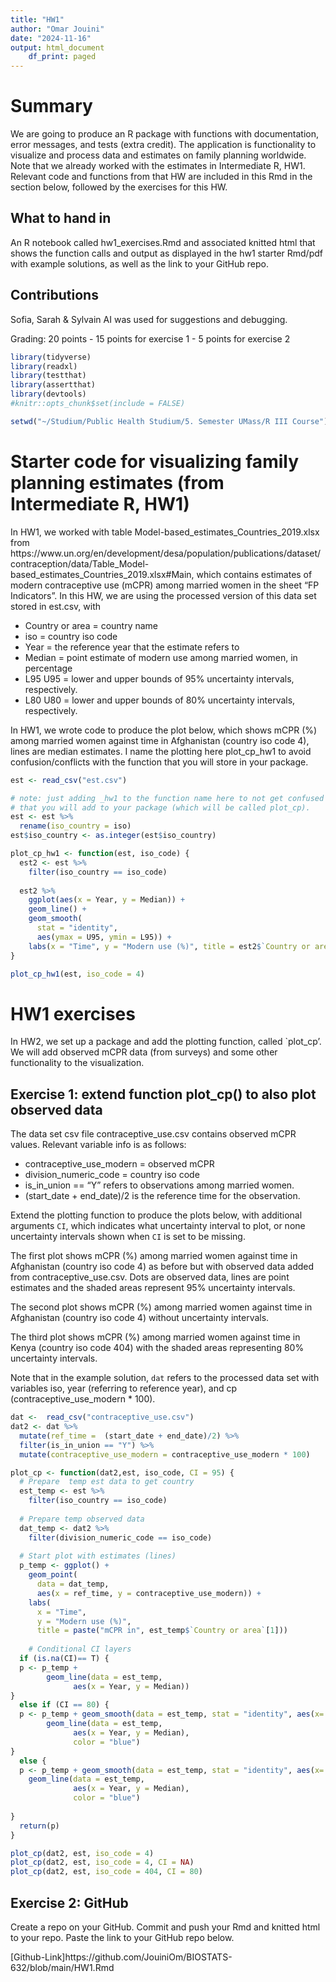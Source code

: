 ```yaml
---
title: "HW1"
author: "Omar Jouini"
date: "2024-11-16"
output: html_document
    df_print: paged
---
```


# Summary
We are going to produce an R package with functions with documentation, error messages, and tests (extra credit). The application is functionality to visualize and process data and estimates on family planning worldwide. Note that we already worked with the estimates in Intermediate R, HW1. Relevant code and functions from that HW are included in this Rmd in the section below, followed by the exercises for this HW. 

## What to hand in
An R notebook called hw1_exercises.Rmd and associated knitted html that shows the function calls and output as displayed in the hw1 starter Rmd/pdf with example solutions, as well as the link to your GitHub repo.

## Contributions
Sofia, Sarah & Sylvain
AI was used for suggestions and debugging.

Grading: 20 points
- 15 points for exercise 1
- 5 points for exercise 2

```r
library(tidyverse)
library(readxl)
library(testthat)
library(assertthat)
library(devtools)
#knitr::opts_chunk$set(include = FALSE)

setwd("~/Studium/Public Health Studium/5. Semester UMass/R III Course")
```

# Starter code for visualizing family planning estimates (from Intermediate R, HW1)
In HW1, we worked with table Model-based_estimates_Countries_2019.xlsx from https://www.un.org/en/development/desa/population/publications/dataset/contraception/data/Table_Model-based_estimates_Countries_2019.xlsx#Main, which contains estimates of modern contraceptive use (mCPR) among married women in the sheet "FP Indicators". In this HW, we are using the processed version of this data set stored in est.csv, with 

- Country or area = country name
- iso	= country iso code 
- Year = the reference year that the estimate refers to 
- Median = point estimate of modern use among married women, in percentage	
- L95	U95 = lower and upper bounds of 95% uncertainty intervals, respectively. 
- L80	U80 = lower and upper bounds of 80% uncertainty intervals, respectively. 

In HW1, we wrote code to produce the plot below, which shows mCPR (%) among married women against time in Afghanistan (country iso code 4), lines are median estimates. I name the plotting here plot_cp_hw1 to avoid confusion/conflicts with the function that you will store in your package. 
```r
est <- read_csv("est.csv")
```

```r
# note: just adding _hw1 to the function name here to not get confused with the function 
# that you will add to your package (which will be called plot_cp).
est <- est %>% 
  rename(iso_country = iso)
est$iso_country <- as.integer(est$iso_country)

plot_cp_hw1 <- function(est, iso_code) {
  est2 <- est %>%
    filter(iso_country == iso_code)
  
  est2 %>%
    ggplot(aes(x = Year, y = Median)) +
    geom_line() +
    geom_smooth(
      stat = "identity",
      aes(ymax = U95, ymin = L95)) +
    labs(x = "Time", y = "Modern use (%)", title = est2$`Country or area`[1])
}

```

```r
plot_cp_hw1(est, iso_code = 4)
```


# HW1 exercises
In HW2, we set up a package and add the plotting function, called `plot_cp'. We will add observed mCPR data (from surveys) and some other functionality to the visualization.


## Exercise 1: extend function plot_cp() to also plot observed data
The data set csv file contraceptive_use.csv contains observed mCPR values. Relevant variable info is as follows:

- contraceptive_use_modern = observed mCPR 
- division_numeric_code = country iso code
- is_in_union == "Y" refers to observations among married women. 
- (start_date + end_date)/2 is the reference time for the observation. 

Extend the plotting function to produce the plots below, with additional arguments `CI`, which indicates what uncertainty interval to plot, or none uncertainty intervals shown when `CI` is set to be missing. 

The first plot shows mCPR (%) among married women against time in Afghanistan (country iso code 4) as before but with observed data added from contraceptive_use.csv. Dots are observed data, lines are point estimates and the shaded areas represent 95% uncertainty intervals. 

The second plot shows mCPR (%) among married women against time in Afghanistan (country iso code 4) without uncertainty intervals. 

The third plot shows mCPR (%) among married women against time in Kenya (country iso code 404) with the shaded areas representing 80% uncertainty intervals. 

Note that in the example solution, `dat` refers to the processed data set with variables iso, year (referring to reference year), and cp (contraceptive_use_modern * 100). 

```r
dat <-  read_csv("contraceptive_use.csv")
dat2 <- dat %>% 
  mutate(ref_time =  (start_date + end_date)/2) %>% 
  filter(is_in_union == "Y") %>%
  mutate(contraceptive_use_modern = contraceptive_use_modern * 100)

plot_cp <- function(dat2,est, iso_code, CI = 95) {
  # Prepare  temp est data to get country
  est_temp <- est %>%
    filter(iso_country == iso_code)
  
  # Prepare temp observed data
  dat_temp <- dat2 %>%
    filter(division_numeric_code == iso_code)
  
  # Start plot with estimates (lines)
  p_temp <- ggplot() +
    geom_point(
      data = dat_temp,
      aes(x = ref_time, y = contraceptive_use_modern)) +
    labs(
      x = "Time",
      y = "Modern use (%)",
      title = paste("mCPR in", est_temp$`Country or area`[1]))
  
    # Conditional CI layers
  if (is.na(CI)== T) {
  p <- p_temp +
        geom_line(data = est_temp,
              aes(x = Year, y = Median))
} 
  else if (CI == 80) {
  p <- p_temp + geom_smooth(data = est_temp, stat = "identity", aes(x= Year, y = Median,  ymin = L80, ymax = U80), alpha = 0.3) +
        geom_line(data = est_temp,
              aes(x = Year, y = Median),
              color = "blue")
} 
  else { 
  p <- p_temp + geom_smooth(data = est_temp, stat = "identity", aes(x= Year, y = Median, ymin = L95, ymax = U95), alpha = 0.3) + 
    geom_line(data = est_temp,
              aes(x = Year, y = Median),
              color = "blue")
    
} 
  return(p)
}
```


```r
plot_cp(dat2, est, iso_code = 4)
plot_cp(dat2, est, iso_code = 4, CI = NA)
plot_cp(dat2, est, iso_code = 404, CI = 80)
```

## Exercise 2: GitHub

Create a repo on your GitHub. Commit and push your Rmd and knitted html to your repo. Paste the link to your GitHub repo below.

[Github-Link]https://github.com/JouiniOm/BIOSTATS-632/blob/main/HW1.Rmd


